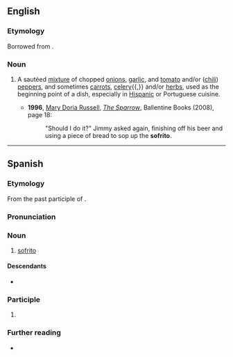 {{also|soffritto|soffrito|sofritto|sofrito}}
==English==

===Etymology===
Borrowed from {{bor|en|es|sofrito}}.

===Noun===
{{en-noun|~}}

# {{lb|en|cuisine}} A sautéed [[mixture]] of chopped [[onions]], [[garlic]], and [[tomato]] and/or ([[chili pepper|chili]]) [[pepper]]s, and sometimes [[carrot]]s, [[celery]]{{,}} and/or [[herb]]s, used as the beginning point of a dish, especially in [[Hispanic]] or Portuguese cuisine.
#: {{cot|en|soffritto}}
#* '''1996''', [[w:Mary Doria Russell|Mary Doria Russell]], ''[[w:The Sparrow (novel)|The Sparrow]]'', Ballentine Books (2008), page 18:
#*: "Should I do it?" Jimmy asked again, finishing off his beer and using a piece of bread to sop up the '''sofrito'''.

----

==Spanish==

===Etymology===
From the past participle of {{m|es|sofreír}}.

===Pronunciation===
{{es-IPA}}

===Noun===
{{es-noun|m}}

# {{lb|es|cuisine}} [[#English|sofrito]]

====Descendants====
* {{desc|en|sofrito|bor=1}}

===Participle===
{{es-past participle}}

# {{es-verb form of|sofreír}}

===Further reading===
* {{R:es:DRAE}}